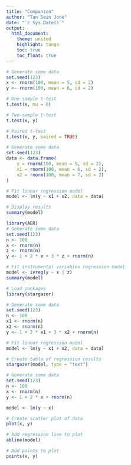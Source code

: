 ```yaml
---
title: "Companion"
author: "Tan Sein Jone"
date: "`r Sys.Date()`"
output: 
  html_document:
    theme: united
    highlight: tango
    toc: true
    toc_float: true
---
```


```r
# Generate some data
set.seed(123)
x <- rnorm(100, mean = 5, sd = 2)
y <- rnorm(100, mean = 6, sd = 2)

# One-sample t-test
t.test(x, mu = 0)

# Two-sample t-test
t.test(x, y)

# Paired t-test
t.test(x, y, paired = TRUE)
```

```r
# Generate some data
set.seed(123)
data <- data.frame(
    y = rnorm(100, mean = 5, sd = 2),
    x1 = rnorm(100, mean = 6, sd = 2),
    x2 = rnorm(100, mean = 7, sd = 2)
)

# Fit linear regression model
model <- lm(y ~ x1 + x2, data = data)

# Display results
summary(model)
```

```r
library(AER)
# Generate some data
set.seed(123)
n <- 100
x <- rnorm(n)
z <- rnorm(n)
y <- 1 + 2 * x + 3 * z + rnorm(n)

# Fit instrumental variables regression model
model <- ivreg(y ~ x | z)
summary(model)
```

```r
# Load packages
library(stargazer)

# Generate some data
set.seed(123)
n <- 100
x1 <- rnorm(n)
x2 <- rnorm(n)
y <- 1 + 2 * x1 + 3 * x2 + rnorm(n)

# Fit linear regression model
model <- lm(y ~ x1 + x2, data = data)

# Create table of regression results
stargazer(model, type = "text")
```

```r
# Generate some data
set.seed(123)
n <- 100
x <- rnorm(n)
y <- 1 + 2 * x + rnorm(n)

model <- lm(y ~ x)

# Create scatter plot of data
plot(x, y)

# Add regression line to plot
abline(model)

# Add points to plot
points(x, y)
```